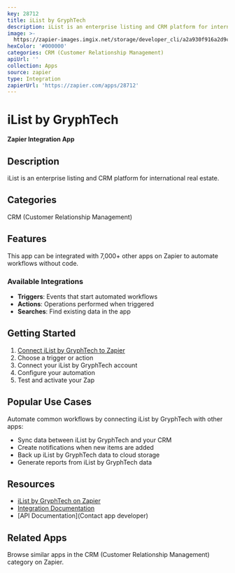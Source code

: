 ```yaml
---
key: 28712
title: iList by GryphTech
description: iList is an enterprise listing and CRM platform for international real estate.
image: >-
  https://zapier-images.imgix.net/storage/developer_cli/a2a930f916a2d9ce0c2a1ba2cdf91532_2.png?auto=format%2Ccompress&ixlib=python-3.0.0&q=50
hexColor: '#000000'
categories: CRM (Customer Relationship Management)
apiUrl: ''
collection: Apps
source: zapier
type: Integration
zapierUrl: 'https://zapier.com/apps/28712'
---
```

# iList by GryphTech

**Zapier Integration App**

## Description

iList is an enterprise listing and CRM platform for international real estate.

## Categories

CRM (Customer Relationship Management)

## Features

This app can be integrated with 7,000+ other apps on Zapier to automate workflows without code.

### Available Integrations

- **Triggers**: Events that start automated workflows
- **Actions**: Operations performed when triggered
- **Searches**: Find existing data in the app

## Getting Started

1. [Connect iList by GryphTech to Zapier](https://zapier.com/apps/28712)
2. Choose a trigger or action
3. Connect your iList by GryphTech account
4. Configure your automation
5. Test and activate your Zap

## Popular Use Cases

Automate common workflows by connecting iList by GryphTech with other apps:

- Sync data between iList by GryphTech and your CRM
- Create notifications when new items are added
- Back up iList by GryphTech data to cloud storage
- Generate reports from iList by GryphTech data

## Resources

- [iList by GryphTech on Zapier](https://zapier.com/apps/28712)
- [Integration Documentation](https://zapier.com/apps/28712/integrations)
- [API Documentation](Contact app developer)

## Related Apps

Browse similar apps in the CRM (Customer Relationship Management) category on Zapier.

